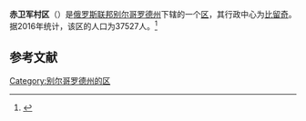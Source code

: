 {{about|别尔哥罗德州地区|其他同名地区|克拉斯诺格瓦尔杰伊斯基区}}
{{Infobox Settlement
| official_name = 赤卫军村区
| native_name = Красногвардейский район
| image_flag = Flag of Krasnogvardeysky rayon.svg
| image_shield = Coat of Arms of Biryuch.svg
| image_map = Location Of Krasnogvardeysky District (Belgorod Oblast).svg 
| settlement_type = [[区_(苏联)|区]]
| subdivision_type = [[国家|国家]]
| subdivision_type1 = [[州_(俄罗斯)|州]]
| subdivision_name = {{RUS}}
| subdivision_name1 = [[别尔哥罗德州|别尔哥罗德州]]
| seat_type = 行政中心
| seat = [[比留奇|比留奇]]
| population_as_of=2016
| population_footnotes = <ref name=stat />
| population_total = 37527
| timezone = [[莫斯科时间|MSK]]
| utc_offset = +3
}}
'''赤卫军村区'''（{{lang-ru|Красногвардейский район}}）是[[俄罗斯联邦|俄罗斯联邦]][[别尔哥罗德州|别尔哥罗德州]]下辖的一个[[区_(苏联)|区]]，其行政中心为[[比留奇|比留奇]]。据2016年统计，该区的人口为37527人。<ref name=stat>{{cite web | url = http://www.gubkinadm.ru/gorod/images/stories/foto/okrug/pasportggo.rar | title = Паспорт Губкинского городского округа на 1 января 2016 года | accessdate = 2016-02-02 | archiveurl = https://www.webcitation.org/6ezlnsjoC?url=http://www.gubkinadm.ru/gorod/images/stories/foto/okrug/pasportggo.rar | archivedate = 2016-02-02 | language = ru | deadurl = yes }}</ref>

== 参考文献 ==
{{reflist}}

{{Russia-stub}}

[[Category:别尔哥罗德州的区|Category:别尔哥罗德州的区]]